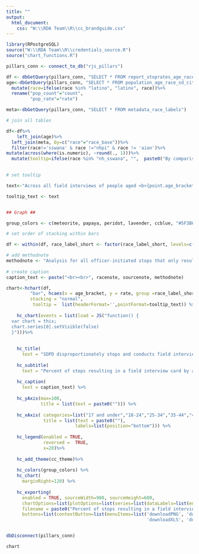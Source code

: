 ```yaml
---
title: ""
output:
  html_document:
    css: "W:\\RDA Team\\R\\cc_brandguide.css"
---
```

<!-- link to Google Font -->
<link href="https://fonts.googleapis.com/css2?family=Inter:wght@100;200;300;400;500;600;700;800;900&display=swap" rel="stylesheet">

```r

library(RPostgreSQL)
source("W:\\RDA Team\\R\\credentials_source.R")
source("chart_functions.R")

pillars_conn <- connect_to_db("rjs_pillars")

df <- dbGetQuery(pillars_conn, "SELECT * FROM report_stoprates_age_race_ficard_person")
age<-dbGetQuery(pillars_conn, "SELECT * FROM population_age_race_sd_city")%>%
  mutate(race=ifelse(race %in% "latino", "latinx", race))%>%
  rename("pop_count"="count",
         "pop_rate"="rate")

meta<-dbGetQuery(pillars_conn, "SELECT * FROM metadata_race_labels")

# join all tables

df<-df%>%
    left_join(age)%>%
  left_join(meta, by=c("race"="race_base"))%>%
  filter(race!='sswana' & race !="nhpi" & race != 'aian')%>%
mutate(across(where(is.numeric), ~round(., 1)))%>%
  mutate(tooltip=ifelse(race %in% "nh_sswana", "",  paste0("By comparison, <b>",race_label_short, "<br>people</b> made up <b>",pop_rate,"%</b> of the population aged <b>",age_bracket,"</b> in San Diego.")))
                        

# set tooltip

text<-"Across all field interviews of people aged <b>{point.age_bracket:.1f}</b>, SDPD stopped<br>people perceived as <b>{point.race_label_short:.1f} {point.rate:.1f}% of the time.</b> {point.tooltip}"

tooltip_text <- text


## Graph ##

group_colors <- c(meteorite, papaya, peridot, lavender, ccblue, "#5F3B63","#A8683C", "#D58424", "#FF9900")

# set order of stacking within bars

df <- within(df, race_label_short <- factor(race_label_short, levels=c("White","Multiracial", "SWANA/SA", "NHPI","AIAN", "Asian",  "Latinx","Black")))

# add methodnote 
methodnote <- "Analysis for all officer-initiated stops that only resulted in a field interview card completed."
  
# create caption
caption_text <- paste("<br><br>", racenote, sourcenote, methodnote)

chart<-hchart(df, 
         "bar", hcaes(x = age_bracket, y = rate, group =race_label_short),
         stacking = "normal",
          tooltip =  list(headerFormat='',pointFormat=tooltip_text)) %>%
  
    hc_chart(events = list(load = JS("function() {
  var chart = this;
  chart.series[0].setVisible(false)
  }")))%>% 
  
    
    hc_title(
      text = "SDPD disproportionately stops and conducts field interview cards of Black people of all ages and Latinx young adults") %>%
    
    hc_subtitle(
      text = "Percent of stops resulting in a field interview card by age and race") %>%
    
    hc_caption(
      text = caption_text) %>%
    
    hc_yAxis(max=100,
             title = list(text = paste0(""))) %>%
    
    hc_xAxis( categories=list("17 and under","18-24","25-34","35-44","45-54", "55-64", "65 and older"),
              title = list(text = paste0(""),
                          labels=list(position="bottom"))) %>%
    
    hc_legend(enabled = TRUE, 
              reversed =  TRUE,
              x=20)%>% 
    
    hc_add_theme(cc_theme)%>%
    
    hc_colors(group_colors) %>%
    hc_chart(
      marginRight=120) %>%
    
    hc_exporting(
      enabled = TRUE, sourceWidth=900, sourceHeight=600, 
      chartOptions=list(plotOptions=list(series=list(dataLabels=list(enabled=TRUE,format='{point.rate:.1f}%')))),
      filename = paste0("Percent of stops resulting in a field interview card by age and race","_Catalyst California, catalystcalifornia.org, 2023."),
      buttons=list(contextButton=list(menuItems=list('downloadPNG', 'downloadSVG',
                                                     'downloadXLS', 'downloadCSV'))))


dbDisconnect(pillars_conn)
```

```r
chart
```

<script>
  widg = document.getElementsByClassName('html-widget'); //find widgets
  for (let i = 0; i < widg.length; i++) { //loop through
    document.getElementsByClassName('highchart')[i].style.width = '100%'; //adjust width
    document.getElementsByClassName('highchart')[i].style.height = '100%'; //adjust height
  }
</script>